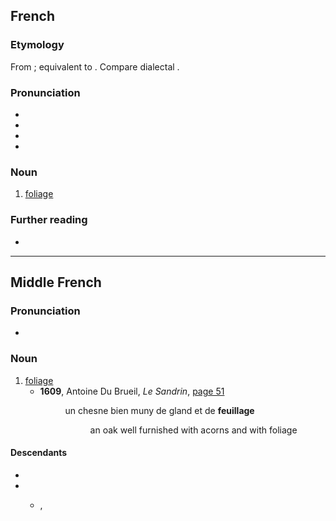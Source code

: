 ==French==

===Etymology===
From {{inh|fr|frm|feuillage}}; equivalent to {{suffix|feuille|age|lang=fr}}. Compare dialectal {{cog|en|foilage}}.

===Pronunciation===
* {{fr-IPA}}
* {{audio|Fr-feuillage.ogg|Audio (France, Paris)|lang=fr}}
* {{homophones|feuillages|lang=fr}}
* {{rhymes|aʒ|lang=fr}}

===Noun===
{{fr-noun|m}}

# [[foliage]]

===Further reading===
* {{R:TLFi}}

----

==Middle French==

===Pronunciation===
* {{IPA|/fœʎaʒ(ə)/|lang=frm}}

===Noun===
{{frm-noun|m}}

# [[foliage]]
#* '''1609''', Antoine Du Brueil, ''Le Sandrin'', [http://books.google.fr/books?id=DucwAQAAMAAJ&pg=PA51&dq=feuillage&hl=fr&sa=X&ei=ImuoUrOtOM2u7AaQsIHgBA&ved=0CD4Q6AEwAg#v=onepage&q=feuillage&f=false page 51]
#*: un chesne bien muny de gland et de '''feuillage'''
#*:: an oak well furnished<!--figuratively--> with acorns and with foliage

====Descendants====
* {{desc|fr|feuillage}}
* {{desc|enm|ffoylage|bor=1}}
** {{desc|en|foilage}}, {{l|en|foliage}}